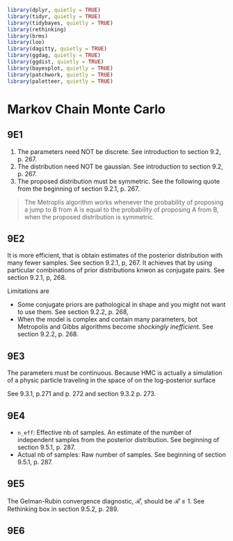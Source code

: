 ```r
library(dplyr, quietly = TRUE)
library(tidyr, quietly = TRUE)
library(tidybayes, quietly = TRUE)
library(rethinking)
library(brms)
library(loo)
library(dagitty, quietly = TRUE)
library(ggdag, quietly = TRUE)
library(ggdist, quietly = TRUE)
library(bayesplot, quietly = TRUE)
library(patchwork, quietly = TRUE)
library(paletteer, quietly = TRUE)
```


# Markov Chain Monte Carlo {#MCMC}

## 9E1 {-}

(1)  The parameters need NOT be discrete. See introduction to section 9.2, p. 267.
(2) The distribution need NOT be gaussian. See introduction to section 9.2, p. 267.
(3) The proposed distribution must be symmetric.  See the following quote
    from the beginning of section 9.2.1, p. 267.
    
> The Metroplis algorithm works whenever the probability of proposing a jump
to B from A is equal to the probability of proposing A from B, when the proposed
distribution is symmetric.

## 9E2 {-}

It is more efficient, that is obtain estimates of the posterior distribution
with many fewer samples. See section 9.2.1, p, 267.  It achieves that
by using particular combinations of prior distributions knwon as conjugate pairs.
See section 9.2.1, p, 268.

Limitations are

* Some conjugate priors are pathological in shape and you might not want to use them.
See section 9.2.2, p. 268,
* When the model is complex and contain many parameters, bot Metropolis and Gibbs
algorithms become *shockingly inefficient*.  See section 9.2.2, p. 268.

## 9E3 {-}

The parameters must be continuous.  Because HMC is actually a simulation of a
physic particle traveling in the space of  on the log-posterior surface

See 9.3.1, p.271 and p. 272 and section 9.3.2 p. 273.


## 9E4 {-}

* `n_eff`: Effective nb of samples. An estimate of the number of independent
samples from the posterior distribution. See beginning of section 9.5.1, p. 287.
* Actual nb of samples: Raw number of samples. See beginning of section 9.5.1,
p. 287.

## 9E5 {-}

The Gelman-Rubin convergence diagnostic, $\mathcal{\widehat{R}}$, should be
$\mathcal{\widehat{R}} \leqslant{1}$.  See Rethinking box in section 9.5.2, 
p. 289.

## 9E6 {-}